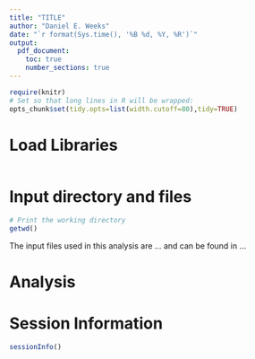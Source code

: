 ```yaml
---
title: "TITLE"
author: "Daniel E. Weeks"
date: "`r format(Sys.time(), '%B %d, %Y, %R')`"
output:
  pdf_document:
    toc: true
    number_sections: true
---
```


```r
require(knitr)
# Set so that long lines in R will be wrapped:
opts_chunk$set(tidy.opts=list(width.cutoff=80),tidy=TRUE)
```

# Load Libraries

```r

```

# Input directory and files 

```r
# Print the working directory
getwd()
```
The input files used in this analysis are ... and can be found in ... 

# Analysis

# Session Information

```r
sessionInfo()
```

